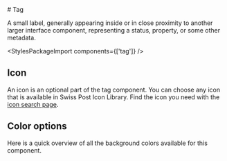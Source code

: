 
<Meta of={TagStories} />

<div className="docs-title">
  # Tag

<link-design of={JSON.stringify(TagStories)}></link-design>

</div>

<div className="lead">
  A small label, generally appearing inside or in close proximity to another larger interface
  component, representing a status, property, or some other metadata.
</div>

<Canvas of={TagStories.Default} sourceState="shown" />
<div className="hide-col-default">
  <Controls of={TagStories.Default} />
</div>

<StylesPackageImport components={['tag']} />

## Icon

An icon is an optional part of the tag component. You can choose any icon that is available in Swiss Post Icon Library.
Find the icon you need with the <a href="/?path=/docs/0dcfe3c0-bfc0-4107-b43b-7e9d825b805f--docs">icon search page</a>.

<Canvas of={TagStories.Icon} />

## Color options

Here is a quick overview of all the background colors available for this component.

<Canvas of={TagStories.Variants} />
